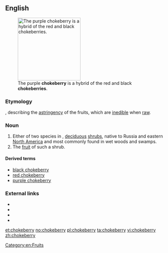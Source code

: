==English==
[[Image:Aronia prunifolia0.jpg|thumb|right|200px|The purple '''chokeberry''' is a hybrid of the red and black '''chokeberries'''.]]

===Etymology===
{{compound|choke|berry}}, describing the [[astringency]] of the fruits, which are [[inedible]] when [[raw]].

===Noun===
{{en-noun|chokeberries}}
# Either of two species in {{taxlink|Aronia|genus}}, [[deciduous]] [[shrub]]s, native to Russia and eastern [[North America]] and most commonly found in wet woods and swamps. 
# The [[fruit]] of such a shrub.

====Derived terms====
* [[black chokeberry]]
* [[red chokeberry]]
* [[purple chokeberry]]

===External links===
* {{pedia}}
* {{specieslite|Aronia}}
* {{commonslite|Category:Aronia}}
* {{R:USDA Plants|ARONI}}

[[Category:en:Fruits]]

[[et:chokeberry]]
[[no:chokeberry]]
[[pl:chokeberry]]
[[ta:chokeberry]]
[[vi:chokeberry]]
[[zh:chokeberry]]